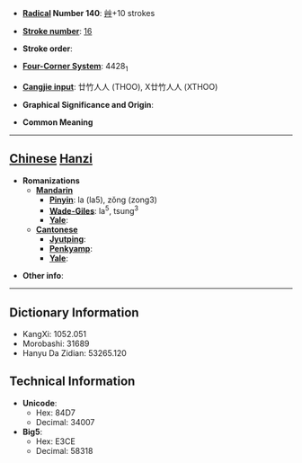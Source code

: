 * '''[[Wiktionary:Chinese radical index| Radical]] Number 140''': [[Wiktionary:Chinese radical index 艸|艸]]+10 strokes

* '''[[Wiktionary:Chinese total strokes index|Stroke number]]''': [[Wiktionary:Chinese total strokes index 16|16]]

* '''Stroke order''': 

* '''[[Wiktionary:Chinese four corner index|Four-Corner System]]''': 4428<sub>1</sub>

* '''[[Wiktionary:Chinese Cangjie index|Cangjie input]]''': 廿竹人人 (THOO), X廿竹人人 (XTHOO)

* '''Graphical Significance and Origin''': 

* '''Common Meaning'''

----

== [[Chinese]] [[Hanzi]] ==

* '''Romanizations'''
** '''[[Mandarin]]'''
*** '''[[Pinyin]]''': la (la5), zǒng (zong3)
*** '''[[Wade-Giles]]''': la<sup>5</sup>, tsung<sup>3</sup>
*** '''[[Yale]]''': 
** '''[[Cantonese]]'''
*** '''[[Jyutping]]''':
*** '''[[Penkyamp]]''': 
*** '''[[Yale]]''': 

* '''Other info''': 

----

== Dictionary Information ==

* KangXi: 1052.051
* Morobashi: 31689
* Hanyu Da Zidian: 53265.120

== Technical Information ==

* '''Unicode''':
** Hex: 84D7
** Decimal: 34007
* '''Big5''':
** Hex: E3CE
** Decimal: 58318